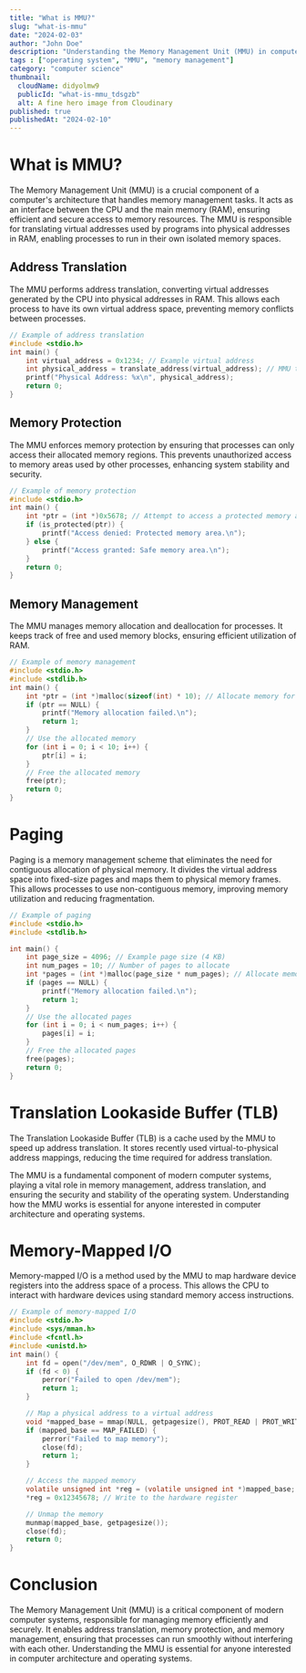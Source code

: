 ```yaml
---
title: "What is MMU?"
slug: "what-is-mmu"
date: "2024-02-03"
author: "John Doe"
description: "Understanding the Memory Management Unit (MMU) in computer systems."
tags : ["operating system", "MMU", "memory management"]
category: "computer science"
thumbnail: 
  cloudName: didyolmw9
  publicId: "what-is-mmu_tdsgzb"
  alt: A fine hero image from Cloudinary
published: true 
publishedAt: "2024-02-10"
---
```


# What is MMU?

The Memory Management Unit (MMU) is a crucial component of a computer's architecture that handles memory management tasks. It acts as an interface between the CPU and the main memory (RAM), ensuring efficient and secure access to memory resources. The MMU is responsible for translating virtual addresses used by programs into physical addresses in RAM, enabling processes to run in their own isolated memory spaces.

## Address Translation

The MMU performs address translation, converting virtual addresses generated by the CPU into physical addresses in RAM. This allows each process to have its own virtual address space, preventing memory conflicts between processes.

```c
// Example of address translation
#include <stdio.h>
int main() {
    int virtual_address = 0x1234; // Example virtual address
    int physical_address = translate_address(virtual_address); // MMU translates to physical address
    printf("Physical Address: %x\n", physical_address);
    return 0;
}
```

## Memory Protection

The MMU enforces memory protection by ensuring that processes can only access their allocated memory regions. This prevents unauthorized access to memory areas used by other processes, enhancing system stability and security.

```c
// Example of memory protection
#include <stdio.h>
int main() {
    int *ptr = (int *)0x5678; // Attempt to access a protected memory address
    if (is_protected(ptr)) {
        printf("Access denied: Protected memory area.\n");
    } else {
        printf("Access granted: Safe memory area.\n");
    }
    return 0;
}
```

## Memory Management

The MMU manages memory allocation and deallocation for processes. It keeps track of free and used memory blocks, ensuring efficient utilization of RAM.

```c
// Example of memory management
#include <stdio.h>
#include <stdlib.h>
int main() {
    int *ptr = (int *)malloc(sizeof(int) * 10); // Allocate memory for an array of 10 integers
    if (ptr == NULL) {
        printf("Memory allocation failed.\n");
        return 1;
    }
    // Use the allocated memory
    for (int i = 0; i < 10; i++) {
        ptr[i] = i;
    }
    // Free the allocated memory
    free(ptr);
    return 0;
}
```

# Paging

Paging is a memory management scheme that eliminates the need for contiguous allocation of physical memory. It divides the virtual address space into fixed-size pages and maps them to physical memory frames. This allows processes to use non-contiguous memory, improving memory utilization and reducing fragmentation.

```c
// Example of paging
#include <stdio.h>
#include <stdlib.h>

int main() {
    int page_size = 4096; // Example page size (4 KB)
    int num_pages = 10; // Number of pages to allocate
    int *pages = (int *)malloc(page_size * num_pages); // Allocate memory for pages
    if (pages == NULL) {
        printf("Memory allocation failed.\n");
        return 1;
    }
    // Use the allocated pages
    for (int i = 0; i < num_pages; i++) {
        pages[i] = i;
    }
    // Free the allocated pages
    free(pages);
    return 0;
}
```

# Translation Lookaside Buffer (TLB)

The Translation Lookaside Buffer (TLB) is a cache used by the MMU to speed up address translation. It stores recently used virtual-to-physical address mappings, reducing the time required for address translation.

The MMU is a fundamental component of modern computer systems, playing a vital role in memory management, address translation, and ensuring the security and stability of the operating system. Understanding how the MMU works is essential for anyone interested in computer architecture and operating systems.

# Memory-Mapped I/O

Memory-mapped I/O is a method used by the MMU to map hardware device registers into the address space of a process. This allows the CPU to interact with hardware devices using standard memory access instructions.

```c
// Example of memory-mapped I/O
#include <stdio.h>
#include <sys/mman.h>
#include <fcntl.h>
#include <unistd.h>
int main() {
    int fd = open("/dev/mem", O_RDWR | O_SYNC);
    if (fd < 0) {
        perror("Failed to open /dev/mem");
        return 1;
    }

    // Map a physical address to a virtual address
    void *mapped_base = mmap(NULL, getpagesize(), PROT_READ | PROT_WRITE, MAP_SHARED, fd, 0x10000000);
    if (mapped_base == MAP_FAILED) {
        perror("Failed to map memory");
        close(fd);
        return 1;
    }

    // Access the mapped memory
    volatile unsigned int *reg = (volatile unsigned int *)mapped_base;
    *reg = 0x12345678; // Write to the hardware register

    // Unmap the memory
    munmap(mapped_base, getpagesize());
    close(fd);
    return 0;
}
```

# Conclusion

The Memory Management Unit (MMU) is a critical component of modern computer systems, responsible for managing memory efficiently and securely. It enables address translation, memory protection, and memory management, ensuring that processes can run smoothly without interfering with each other. Understanding the MMU is essential for anyone interested in computer architecture and operating systems.
